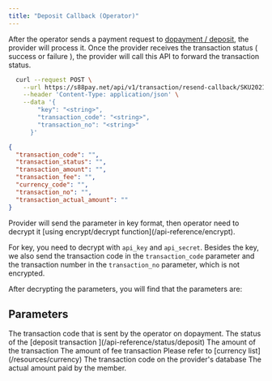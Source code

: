 ```yaml
---
title: "Deposit Callback (Operator)"
---
```


After the operator sends a payment request to [dopayment / deposit](/api-reference/endpoint/dopayment), the provider will process it. Once the provider receives the transaction status ( success or failure ), the provider will call this API to forward the transaction status.

<RequestExample>

```bash cURL
  curl --request POST \
    --url https://s88pay.net/api/v1/transaction/resend-callback/SKU20210909025705 \
    --header 'Content-Type: application/json' \
    --data '{
        "key": "<string>",
        "transaction_code": "<string>",
        "transaction_no": "<string>"
      }'
```

</RequestExample>

<ResponseExample>

```json Response after decrypting
{
  "transaction_code": "",
  "transaction_status": "",
  "transaction_amount": "",
  "transaction_fee": "",
  "currency_code": "",
  "transaction_no": "",
  "transaction_actual_amount": ""
}
```

</ResponseExample>

<Warning>
  Provider will send the parameter in key format, then operator need to decrypt
  it [using encrypt/decrypt function](/api-reference/encrypt).
</Warning>

For key, you need to decrypt with `api_key` and `api_secret`. Besides the key, we also send the transaction code in the `transaction_code` parameter and the transaction number in the `transaction_no` parameter, which is not encrypted.

After decrypting the parameters, you will find that the parameters are:

## Parameters

<ResponseField name="transaction_code" type="string">
  The transaction code that is sent by the operator on dopayment.
</ResponseField>
<ResponseField name="transaction_status" type="integer">
  The status of the [deposit transaction ](/api-reference/status/deposit)
</ResponseField>
<ResponseField name="transaction_amount" type="double">
  The amount of the transaction
</ResponseField>
<ResponseField name="transaction_fee" type="double">
  The amount of fee transaction
</ResponseField>
<ResponseField name="currency_code" type="string">
  Please refer to [currency list](/resources/currency)
</ResponseField>
<ResponseField name="transaction_no" type="string">
  The transaction code on the provider's database
</ResponseField>
<ResponseField name="transaction_actual_amount" type="double">
  The actual amount paid by the member.
</ResponseField>
